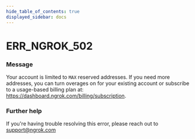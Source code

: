 ```yaml
---
hide_table_of_contents: true
displayed_sidebar: docs
---
```



# ERR_NGROK_502

### Message

Your account is limited to `MAX` reserved addresses. If you need more addresses, you can turn overages on for your existing account or subscribe to a usage-based billing plan at: https://dashboard.ngrok.com/billing/subscription.

<ErrorDetails error="err_ngrok_502" />

### Further help

If you're having trouble resolving this error, please reach out to [support@ngrok.com](mailto:support@ngrok.com?subject=Help%20with%20ERR_NGROK_502)
